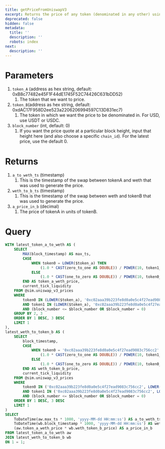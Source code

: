 ```yaml
---
title: getPriceFromUniswapV3
excerpt: Returns the price of any token (denominated in any other) using Uniswap V3
deprecated: false
hidden: false
metadata:
  title: ''
  description: ''
  robots: index
next:
  description: ''
---
```

# Parameters

1. `token_A` (address as hex string, default: 0xB8c77482e45F1F44dE1745F52C74426C631bDD52)
   1. The token that we want to price.
2. `token_B`(address as hex string, default: 0xdAC17F958D2ee523a2206206994597C13D831ec7)
   1. The token in which we want the price to be denominated in. For USD, use USDT or USDC.
3. `block_number` (int, default: 0)
   1. If you want the price quote at a particular block height, input that height here (and also choose a specific `chain_id`). For the latest price, use the default 0.

# Returns

1. `a_to_weth_ts` (timestamp)
   1. This is the timestamp of the swap between tokenA and weth that was used to generate the price.
2. `weth_to_b_ts` (timestamp)
   1. This is the timestamp of the swap between weth and tokenB that was used to generate the price.
3. `a_price_in_b` (decimal)
   1. The price of tokenA in units of tokenB.

# Query

```sql
WITH latest_token_a_to_weth AS (
    SELECT
        MAX(block_timestamp) AS max_ts,
        CASE
            WHEN token0 = LOWER($token_a) THEN
                (1.0 * CAST(zero_to_one AS DOUBLE)) / POWER(10, token1_dec)
            ELSE
                (1.0 * CAST(one_to_zero AS DOUBLE)) / POWER(10, token0_dec)
        END AS token_a_weth_price,
        current_tick_liquidity
    FROM @sim.uniswap_v3_prices
    WHERE
        token0 IN (LOWER($token_a), '0xc02aaa39b223fe8d0a0e5c4f27ead9083c756cc2')
        AND token1 IN (LOWER($token_a), '0xc02aaa39b223fe8d0a0e5c4f27ead9083c756cc2')
        AND (block_number <= $block_number OR $block_number = 0)
    GROUP BY 2, 3
    ORDER BY 1 DESC, 3 DESC
    LIMIT 1
),
latest_weth_to_token_b AS (
    SELECT
        block_timestamp,
        CASE
            WHEN token0 = '0xc02aaa39b223fe8d0a0e5c4f27ead9083c756cc2' THEN
                (1.0 * CAST(zero_to_one AS DOUBLE)) / POWER(10, token1_dec)
            ELSE
                (1.0 * CAST(one_to_zero AS DOUBLE)) / POWER(10, token0_dec)
        END AS weth_token_b_price,
        current_tick_liquidity
    FROM @sim.uniswap_v3_prices
    WHERE
        token0 IN ('0xc02aaa39b223fe8d0a0e5c4f27ead9083c756cc2', LOWER($token_b))
        AND token1 IN ('0xc02aaa39b223fe8d0a0e5c4f27ead9083c756cc2', LOWER($token_b))
        AND (block_number <= $block_number OR $block_number = 0)
    ORDER BY 1 DESC, 3 DESC
    LIMIT 1
)
SELECT
    ToDateTime(aw.max_ts * 1000, 'yyyy-MM-dd HH:mm:ss') AS a_to_weth_ts,
    ToDateTime(wb.block_timestamp * 1000, 'yyyy-MM-dd HH:mm:ss') AS weth_to_b_ts,
    (aw.token_a_weth_price * wb.weth_token_b_price) AS a_price_in_b
FROM latest_token_a_to_weth aw
JOIN latest_weth_to_token_b wb
ON 1 = 1;

```

